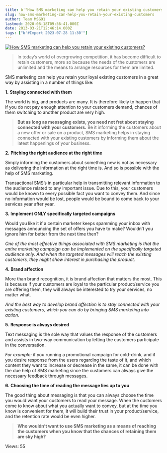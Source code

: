 ```yaml
---
title: b'"How SMS marketing can help you retain your existing customers?"'
slug: how-sms-marketing-can-help-you-retain-your-existing-customers
author: Team MSG91
lastmod: 2020-08-18T09:56:41.000Z
date: 2013-03-21T12:46:14.000Z
tags: ["b'#Import 2023-07-28 11:30'"]
---
```



 [![How SMS marketing can help you retain your existing customers?](https://images-msg91.s3.ap-south-1.amazonaws.com/content/images/wordpress/2013/05/retain-customer.png)](https://msg91.com/guide/how-sms-marketing-can-help-you-retain-your-existing-customers/ "How SMS marketing can help you retain your existing customers?")


> 
> In today’s world of overgrowing competition, it has become difficult to retain customers, more so because the needs of the customers are unlimited and the means to arrange resources for them are limited.
> 
> 
> 


SMS marketing can help you retain your loyal existing customers in a great way by assisting in a number of things like:


**1.** **Staying connected with them**


The world is big, and products are many. It is therefore likely to happen that if you do not pay enough attention to your customers demand, chances of them switching to another product are very high.



> 
> **But as long as messaging exists, you need not fret about staying connected with your customers.** Be it informing the customers about a new offer or sale on a product, SMS marketing helps in staying connected with your existing customers by informing them about the latest happenings of your business.
> 
> 
> 


**2.** **Pitching the right audience at the right time**


Simply informing the customers about something new is not as necessary as delivering the information at the right time is. And so is possible with the help of SMS marketing.


Transactional SMS’s in particular help in transmitting relevant information to the audience related to any important issue. Due to this, your customers would be known to every possible fact you want to convey them. And since no information would be lost, people would be bound to come back to your services year after year.


**3.** **Implement ONLY specifically targeted campaigns**


Would you like it if a certain marketer keeps spamming your inbox with messages announcing the set of offers you have to make? Wouldn’t you ignore him for better from the next time then?


*One of the most effective things associated with SMS marketing is that the entire marketing campaign can be implemented on the specifically targeted audience only. And when the targeted messages will reach the existing customers, they might show interest in purchasing the product.*


**4.** **Brand affection** 


More than brand recognition, it is brand affection that matters the most. This is because if your customers are loyal to the particular product/service you are offering them, they will always be interested to try your services, no matter what.


*And the best way to develop brand affection is to stay connected with your existing customers, which you can do by bringing SMS marketing into action.*


**5.** **Response is always desired**


Text messaging is the sole way that values the response of the customers and assists in two-way communication by letting the customers participate in the conversation.


*For example:* if you running a promotional campaign for cold-drink, and if you desire response from the users regarding the taste of it, and which content they want to increase or decrease in the same, it can be done with the due help of SMS marketing since the customers can always give the necessary feedback through messages.


**6.** **Choosing the time of reading the message lies up to you**


The good thing about messaging is that you can always choose the time you would want your customers to read your message. When the customers come to know about what you actually want to convey, but at the time you know is convenient for them, it will build their trust in your product/service, and the retention rate would be even higher.



> 
> **Who wouldn’t want to use SMS marketing as a means of reaching the customers when you know that the chances of retaining them are sky high?**
> 
> 
> 



 Views: 55




